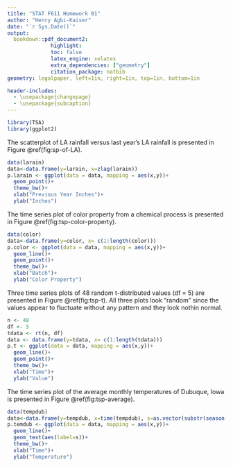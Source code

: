 ```yaml
---
title: "STAT F611 Homework 01"
author: "Henry Agbi-Kaiser"
date: "`r Sys.Date()`"
output:
  bookdown::pdf_document2: 
              highlight:   
              toc: false
              latex_engine: xelatex
              extra_dependencies: ["geometry"]
              citation_package: natbib
geometry: legalpaper, left=1in, right=1in, top=1in, bottom=1in

header-includes:
  - \usepackage{changepage}
  - \usepackage{subcaption}
---
```



```r
library(TSA)
library(ggplot2)
```

\textbf{1.1} 
The scatterplot of LA rainfall versus last year’s LA rainfall is presented in Figure \@ref(fig:sp-of-LA).

\begin{figure}[htbp]
    \centering
        \includegraphics[width=0.5\textwidth]{plots/scatterplot_of_LA.pdf}
    \caption{Scatterplot of LA Rainfall versus Last Year’s LA Rainfall}
    \label{fig:sp-of-LA}
\end{figure}
 
\textbf{Code}
```r
data(larain)
data<-data.frame(y=larain, x=zlag(larain))
p.larain <- ggplot(data = data, mapping = aes(x,y))+
  geom_point()+
  theme_bw()+
  xlab("Previous Year Inches")+
  ylab("Inches")
```

\vspace{1cm}
\textbf{1.2} 
The time series plot of color property from a chemical process is presented in Figure \@ref(fig:tsp-color-property).

\begin{figure}[htbp]
    \centering
        \includegraphics[width=0.7\textwidth]{plots/tsp_color_property.pdf}
    \caption{Time Series Plot of Color Property from a Chemical Process}
    \label{fig:tsp-color-property}
\end{figure}


\textbf{Code}
```r
data(color)
data<-data.frame(y=color, x= c(1:length(color)))
p.color <- ggplot(data = data, mapping = aes(x,y))+
  geom_line()+
  geom_point()+
  theme_bw()+
  xlab("Batch")+
  ylab("Color Property")
```

\newpage
\textbf{1.5}
Three time series plots of 48 random t-distributed values (df = 5) are presented in Figure \@ref(fig:tsp-t). All three plots look "random" since the values appear to fluctuate without any pattern and they look nothin normal.

\begin{figure}[htbp]
    \centering
    \begin{subfigure}{0.7\textwidth}
        \centering
        \includegraphics[width=\textwidth]{plots/tsp-t-1.pdf}
        \subcaption{Random Sample 1}
        \label{fig:normal4}
    \end{subfigure}
    \begin{subfigure}{0.7\textwidth}
        \centering
        \includegraphics[width=\textwidth]{plots/tsp-t-2.pdf}
         \subcaption{Random Sample 2}
    \end{subfigure}
    \begin{subfigure}{0.7\textwidth}
        \centering
        \includegraphics[width=\textwidth]{plots/tsp-t-3.pdf}
         \subcaption{Random Sample 3}
    \end{subfigure}
    \caption{Time Series Plots of 48 Random t-Distributed Values (df = 5)}
    \label{fig:tsp-t}
\end{figure}

\textbf{Code}
```r
n <- 48
df <- 5
tdata <- rt(n, df)
data <- data.frame(y=tdata, x= c(1:length(tdata)))
p.t <- ggplot(data = data, mapping = aes(x,y))+
  geom_line()+
  geom_point()+
  theme_bw()+
  xlab("Time")+
  ylab("Value")
```

\vspace{1cm}
\textbf{1.6}
The time series plot of the average monthly temperatures of Dubuque, Iowa is presented in Figure \@ref(fig:tsp-average).

\begin{figure}[htbp]
    \centering
        \includegraphics[width=0.7\textwidth]{plots/tsp-average.pdf}
    \caption{Time Series Plot of Average Monthly Temperatures, Dubuque, Iowa}
    \label{fig:tsp-average}
\end{figure}

\textbf{Code}
```r
data(tempdub)
data<-data.frame(y=tempdub, x=time(tempdub), s=as.vector(substr(season(tempdub),1,1)))
p.temdub <- ggplot(data = data, mapping = aes(x,y))+
  geom_line()+
  geom_text(aes(label=s))+
  theme_bw()+
  xlab("Time")+
  ylab("Temperature")
```

